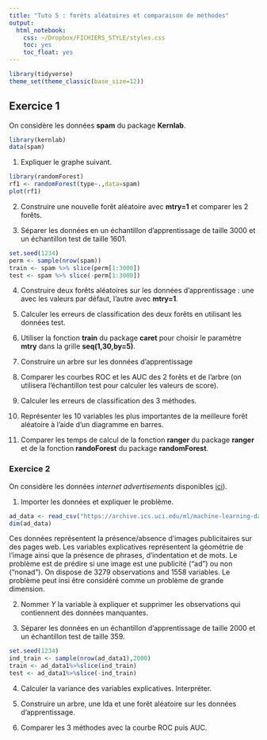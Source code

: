 ```yaml
---
title: "Tuto 5 : forêts aléatoires et comparaison de méthodes"
output:
  html_notebook: 
    css: ~/Dropbox/FICHIERS_STYLE/styles.css
    toc: yes
    toc_float: yes
---
```


```r
library(tidyverse)
theme_set(theme_classic(base_size=12))
```


## Exercice 1 

On considère les données **spam** du package **Kernlab**.

```r
library(kernlab)
data(spam)
```

1. Expliquer le graphe suivant.

```r
library(randomForest)
rf1 <- randomForest(type~.,data=spam)
plot(rf1)
```


2. Construire une nouvelle forêt aléatoire avec **mtry=1** et comparer les 2 forêts.

3. Séparer les données en un échantillon d'apprentissage de taille 3000 et un échantillon test de taille 1601.

```r
set.seed(1234)
perm <- sample(nrow(spam))
train <- spam %>% slice(perm[1:3000])
test <- spam %>% slice(-perm[1:3000])
```


4. Construire deux forêts aléatoires sur les données d'apprentissage : une avec les valeurs par défaut, l'autre avec **mtry=1**.

5. Calculer les erreurs de classification des deux forêts en utilisant les données test.

6. Utiliser la fonction **train** du package **caret** pour choisir le paramètre **mtry** dans la grille **seq(1,30,by=5)**.

7. Construire un arbre sur les données d'apprentissage

8. Comparer les courbes ROC et les AUC des 2 forêts et de l'arbre (on utilisera l'échantillon test pour calculer les valeurs de score).

9. Calculer les erreurs de classification des 3 méthodes.

10. Représenter les 10 variables les plus importantes de la meilleure forêt aléatoire à l'aide d'un diagramme en barres.


11. Comparer les temps de calcul de la fonction **ranger** du package **ranger** et de la fonction **randoForest** du package **randomForest**.

### Exercice 2 

On considère les données *internet advertisements*  disponibles [ici](https://archive.ics.uci.edu/ml/datasets/internet+advertisements)).

1. Importer les données et expliquer le problème.

```r
ad_data <- read_csv("https://archive.ics.uci.edu/ml/machine-learning-databases/internet_ads/ad.data",col_names = FALSE,na=c("?"))
dim(ad_data)
```


Ces données représentent la présence/absence d'images publicitaires sur des pages web. Les variables explicatives représentent la géométrie de l'image ainsi que la présence de phrases, d'indentation et de mots. Le problème est de prédire si une image est une publicité ("ad") ou non ("nonad"). On dispose de 3279 observations and 1558 variables. Le problème peut insi être considéré comme un problème de grande dimension.

2. Nommer $Y$ la variable à expliquer et supprimer les observations qui contiennent des données manquantes.


3. Séparer les données en un échantillon d'apprentissage de taille 2000 et un échantillon test de taille 359.

```r
set.seed(1234)
ind_train <- sample(nrow(ad_data1),2000)
train <- ad_data1%>%slice(ind_train)
test <- ad_data1%>%slice(-ind_train)
```

4. Calculer la variance des variables explicatives. Interpréter.


5. Construire un arbre, une lda et une forêt aléatoire sur les données d'apprentissage.


6. Comparer les 3 méthodes avec la courbe ROC puis AUC.

